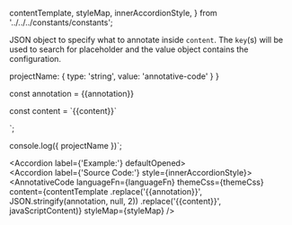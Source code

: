 

  contentTemplate,
  styleMap,
  innerAccordionStyle,
} from '../../../constants/constants';

JSON object to specify what to annotate inside `content`.
The `key`(s) will be used to search for placeholder and the value object contains the configuration.

  projectName: {
    type: 'string',
    value: 'annotative-code'
  }
}


const annotation = {{annotation}}

const content = \`{{content}}\`

<annotative-code languageFn={languageFn} content={content} />`;

console.log({ projectName })`;

<Accordion label={'Example:'} defaultOpened>
  <AnnotativeCode
    languageFn={languageFn}
    themeCss={themeCss}
    content={javaScriptContent}
    annotation={annotation}
    styleMap={styleMap}
  />
  <br />
  <Accordion label={'Source Code:'} style={innerAccordionStyle}>
    <AnnotativeCode
      languageFn={languageFn}
      themeCss={themeCss}
      content={contentTemplate
        .replace('{{annotation}}', JSON.stringify(annotation, null, 2))
        .replace('{{content}}', javaScriptContent)}
      styleMap={styleMap}
    />
  </Accordion>
</Accordion>
